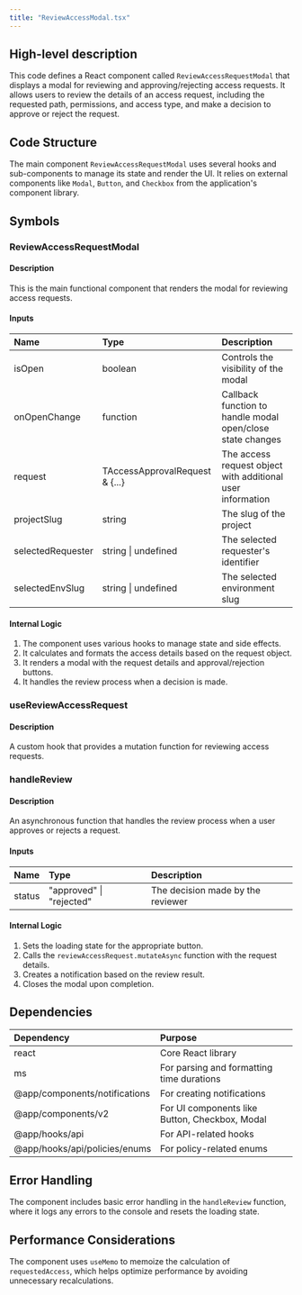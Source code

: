 ```yaml
---
title: "ReviewAccessModal.tsx"
---
```


## High-level description
This code defines a React component called `ReviewAccessRequestModal` that displays a modal for reviewing and approving/rejecting access requests. It allows users to review the details of an access request, including the requested path, permissions, and access type, and make a decision to approve or reject the request.

## Code Structure
The main component `ReviewAccessRequestModal` uses several hooks and sub-components to manage its state and render the UI. It relies on external components like `Modal`, `Button`, and `Checkbox` from the application's component library.

## Symbols

### ReviewAccessRequestModal
#### Description
This is the main functional component that renders the modal for reviewing access requests.

#### Inputs
| Name | Type | Description |
|:-----|:-----|:------------|
| isOpen | boolean | Controls the visibility of the modal |
| onOpenChange | function | Callback function to handle modal open/close state changes |
| request | TAccessApprovalRequest & {...} | The access request object with additional user information |
| projectSlug | string | The slug of the project |
| selectedRequester | string \| undefined | The selected requester's identifier |
| selectedEnvSlug | string \| undefined | The selected environment slug |

#### Internal Logic
1. The component uses various hooks to manage state and side effects.
2. It calculates and formats the access details based on the request object.
3. It renders a modal with the request details and approval/rejection buttons.
4. It handles the review process when a decision is made.

### useReviewAccessRequest
#### Description
A custom hook that provides a mutation function for reviewing access requests.

### handleReview
#### Description
An asynchronous function that handles the review process when a user approves or rejects a request.

#### Inputs
| Name | Type | Description |
|:-----|:-----|:------------|
| status | "approved" \| "rejected" | The decision made by the reviewer |

#### Internal Logic
1. Sets the loading state for the appropriate button.
2. Calls the `reviewAccessRequest.mutateAsync` function with the request details.
3. Creates a notification based on the review result.
4. Closes the modal upon completion.

## Dependencies
| Dependency | Purpose |
|:-----------|:--------|
| react | Core React library |
| ms | For parsing and formatting time durations |
| @app/components/notifications | For creating notifications |
| @app/components/v2 | For UI components like Button, Checkbox, Modal |
| @app/hooks/api | For API-related hooks |
| @app/hooks/api/policies/enums | For policy-related enums |

## Error Handling
The component includes basic error handling in the `handleReview` function, where it logs any errors to the console and resets the loading state.

## Performance Considerations
The component uses `useMemo` to memoize the calculation of `requestedAccess`, which helps optimize performance by avoiding unnecessary recalculations.
